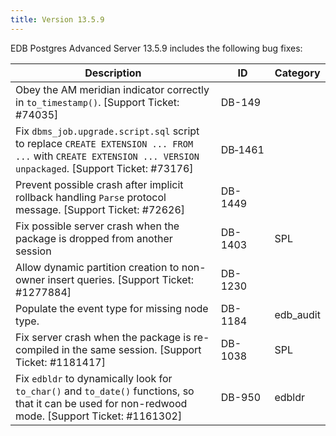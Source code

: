 ---
title: Version 13.5.9
---

EDB Postgres Advanced Server 13.5.9 includes the following bug fixes:

| Description      | ID | Category |
| ---------------- | -- | -------- |
| Obey the AM meridian indicator correctly in `to_timestamp()`. [Support Ticket: #74035] | DB-149 | |
| Fix `dbms_job.upgrade.script.sql` script to replace `CREATE EXTENSION ... FROM ...` with `CREATE EXTENSION ... VERSION unpackaged`. [Support Ticket: #73176] | DB&#8209;1461 | |
| Prevent possible crash after implicit rollback handling `Parse` protocol message. [Support Ticket: #72626] | DB-1449 | |
| Fix possible server crash when the package is dropped from another session | DB-1403 | SPL |
| Allow dynamic partition creation to non-owner insert queries. [Support Ticket: #1277884] | DB-1230 | |
| Populate the event type for missing node type. | DB-1184 | edb_audit |
| Fix server crash when the package is re-compiled in the same session. [Support Ticket: #1181417] | DB-1038 | SPL |
| Fix `edbldr` to dynamically look for `to_char()` and `to_date()` functions, so that it can be used for non-redwood mode. [Support Ticket: #1161302] | DB-950 | edbldr |
